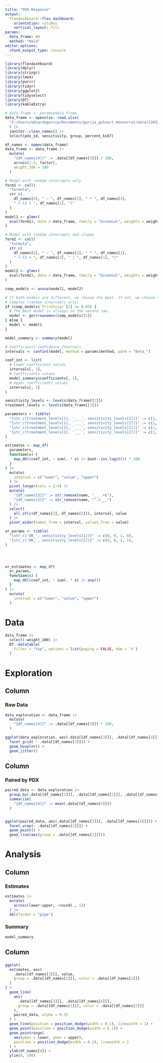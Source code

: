 ```yaml
---
title: "PDX Response"
output: 
  flexdashboard::flex_dashboard:
    orientation: columns
    vertical_layout: fill
params:
  data_frame: NA
  method: "Wald"
editor_options: 
  chunk_output_type: console
---
```


```r
library(flexdashboard)
library(dplyr)
library(stringr)
library(lme4)
library(purrr)
library(tidyr)
library(ggplot2)
library(tidyselect)
library(DT)
library(kableExtra)
```

```r

# data_frame <- params$data_frame
data_frame <- openxlsx::read.xlsx(
  "C:/Users/eduardogarcia/Documents/garcia_galea/t_monserrat/data/230322 table example for r script.xlsx"
  ) |>
  janitor::clean_names() |>
  select(pdx_id, sensitivity, group, percent_ki67)

df_names <- names(data_frame)
data_frame <- data_frame |>
  mutate(
    "{df_names[4]}" := .data[[df_names[4]]] / 100,
    across(1:3, factor),
    weight_100 = 100
  )
```

```r

# Model with random intercepts only
form1 <- call(
  "formula",
  str_c(
    df_names[4], " ~ ", df_names[2], " * ", df_names[3],
    " + (1 | ", df_names[1], ")"
  )
)
model1 <- glmer(
  eval(form1), data = data_frame, family = "binomial", weights = weight_100
)

# Model with random intercepts and slopes
form2 <- call(
  "formula",
  str_c(
    df_names[4], " ~ ", df_names[2], " * ", df_names[3],
    " + (1 + ", df_names[3], " | ", df_names[1], ")"
  )
)
model2 <- glmer(
  eval(form2), data = data_frame, family = "binomial", weights = weight_100
)

comp_models <- anova(model1, model2)

# If both models are different, we choose the best. If not, we choose the less
# complex (random intercepts only)
if (comp_models$`Pr(>Chisq)`[2] <= 0.05) {
  # The best model is allways on the second row.
  model <- get(rownames(comp_models)[2])
} else {
  model <- model1
}

```

```r
model_summary <- summary(model)

# Coefficients Confidence Intervals 
intervals <- confint(model, method = params$method, parm = "beta_")

coef_int <- list(
  # Lower coefficient values
  intervals[, 1],
  # Coefficients values
  model_summary$coefficients[, 1],
  # Upper coefficients values
  intervals[, 2]
)

```

```r

sensitivity_levels <- levels(data_frame[[2]])
treatment_levels <- levels(data_frame[[3]])

parameters <- tibble(
  "{str_c(treatment_levels[1], '___', sensitivity_levels[1])}" := c(1, 0, 0, 0),
  "{str_c(treatment_levels[1], '___', sensitivity_levels[2])}" := c(1, 1, 0, 0),
  "{str_c(treatment_levels[2], '___', sensitivity_levels[1])}" := c(1, 0, 1, 0),
  "{str_c(treatment_levels[2], '___', sensitivity_levels[2])}" := c(1, 1, 1, 1),
)

estimates <- map_df(
  parameters,
  function(x) {
    map_dbl(coef_int, ~ sum(. * x) |> boot::inv.logit()) * 100
  }
) |>
  mutate(
    interval = c("lower", "value", "upper")
  ) |>
  pivot_longer(cols = 1:4) |>
  mutate(
    "{df_names[3]}" := str_remove(name, "___.+$"),
    "{df_names[2]}" := str_remove(name, "^.+___")
  ) |>
  select(
    all_of(c(df_names[2], df_names[3])), interval, value
  ) |>
  pivot_wider(names_from = interval, values_from = value)

```

```r
or_params <- tibble(
  "{str_c('OR_', sensitivity_levels[1])}" := c(0, 0, 1, 0),
  "{str_c('OR_', sensitivity_levels[2])}" := c(0, 0, 1, 1),
)



 
or_estimates <- map_df(
  or_params,
  function(x) {
    map_dbl(coef_int, ~ sum(. * x) |> exp())
  }
) |>
  mutate(
    interval = c("lower", "value", "upper")
  )
```



Data
================================================================================

```r

data_frame |> 
  select(-weight_100) |> 
  DT::datatable(
    filter = "top", options = list(paging = FALSE, dom = 't')
  )

```


Exploration
================================================================================

Column
--------------------------------------------------------------------------------
### **Raw Data**

```r
data_exploration <- data_frame |>
  mutate(
    "{df_names[4]}" := .data[[df_names[4]]] * 100,
  )

ggplot(data_exploration, aes(.data[[df_names[3]]], .data[[df_names[4]]])) +
  facet_grid( ~ .data[[df_names[2]]]) +
  geom_boxplot() +
  geom_jitter()
```

Column
--------------------------------------------------------------------------------
### **Paired by PDX**

```r
paired_data <- data_exploration |> 
  group_by(.data[[df_names[1]]], .data[[df_names[2]]], .data[[df_names[3]]]) |> 
  summarise(
    "{df_names[4]}" := mean(.data[[df_names[4]]])
  )


ggplot(paired_data, aes(.data[[df_names[3]]], .data[[df_names[4]]])) +
  facet_wrap(~ .data[[df_names[2]]]) +
  geom_point() +
  geom_line(aes(group = .data[[df_names[1]]]))

```


Analysis
================================================================================

Column {.tabset}
--------------------------------------------------------------------------------

### **Estimates**
```r
estimates |> 
  mutate(
    across(lower:upper, ~round(., 1))
  ) |> 
  kbl(format = "pipe")
```


### **Summary**
```r
model_summary
```



Column
--------------------------------------------------------------------------------

###

```r

ggplot(
  estimates, aes(
    .data[[df_names[3]]], value,
    group = .data[[df_names[2]]], color = .data[[df_names[2]]]
  )
) +
  geom_line(
    aes(
      .data[[df_names[3]]], .data[[df_names[4]]], 
      group = .data[[df_names[1]]], color = .data[[df_names[2]]]
    ),
    paired_data, alpha = 0.25
  ) +
  geom_line(position = position_dodge(width = 0.1), linewidth = 1) +
  geom_point(position = position_dodge(width = 0.1)) +
  geom_pointrange(
    aes(ymin = lower, ymax = upper),
    position = position_dodge(width = 0.1), linewidth = 1
  ) +
  ylab(df_names[4]) +
  ylim(0, 100)
```

